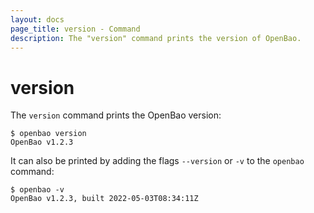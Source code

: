```yaml
---
layout: docs
page_title: version - Command
description: The "version" command prints the version of OpenBao.
---
```


# version

The `version` command prints the OpenBao version:

```shell-session
$ openbao version
OpenBao v1.2.3
```

It can also be printed by adding the flags `--version` or `-v` to the `openbao` command:

```shell-session
$ openbao -v
OpenBao v1.2.3, built 2022-05-03T08:34:11Z
```
